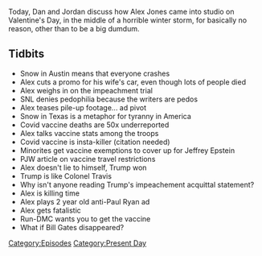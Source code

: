 {{Episode
    | title           = February 14, 2021
    | caption         = [https://knowledgefight.libsyn.com/531-february-14-2021 Listen to this episode on Libsyn]
    | episodeNumber   = 531
    | length          = 00:55:37
    | airDate         = February 15, 2021
    | coverageDate    = February 14, 2021
    | episodeType     = [[:Category:Present Day|Present Day]]
    | appearance      = [[Jeffrey Epstein]], [[Paul Ryan]], [[Run-DMC]], [[Bill Gates]]
    | oocDrop         = Here's the video of the granny being thrown off the cliff
    | previousEpisode = [[530: February 10-11, 2021]]
    | nextEpisode     = [[532: February 15, 2021]]
}}

{{Stub}}

Today, Dan and Jordan discuss how Alex Jones came into studio on Valentine's Day, in the middle of a horrible winter storm, for basically no reason, other than to be a big dumdum.

==Tidbits==

*Snow in Austin means that everyone crashes
*Alex cuts a promo for his wife's car, even though lots of people died
*Alex weighs in on the impeachment trial
*SNL denies pedophilia because the writers are pedos
*Alex teases pile-up footage... ad pivot
*Snow in Texas is a metaphor for tyranny in America
*Covid vaccine deaths are 50x underreported
*Alex talks vaccine stats among the troops
*Covid vaccine is insta-killer (citation needed)
*Minorites get vaccine exemptions to cover up for Jeffrey Epstein
*PJW article on vaccine travel restrictions
*Alex doesn't lie to himself, Trump won
*Trump is like Colonel Travis
*Why isn't anyone reading Trump's impeachement acquittal statement?
*Alex is killing time
*Alex plays 2 year old anti-Paul Ryan ad
*Alex gets fatalistic
*Run-DMC wants you to get the vaccine
*What if Bill Gates disappeared?

[[Category:Episodes]]
[[Category:Present Day]]